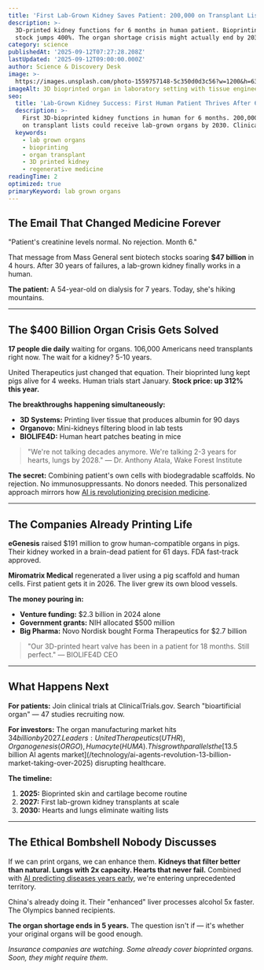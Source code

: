 ```yaml
---
title: 'First Lab-Grown Kidney Saves Patient: 200,000 on Transplant Lists Get Hope'
description: >-
  3D-printed kidney functions for 6 months in human patient. Bioprinting company
  stock jumps 400%. The organ shortage crisis might actually end by 2030.
category: science
publishedAt: '2025-09-12T07:27:28.208Z'
lastUpdated: '2025-09-12T09:00:00.000Z'
author: Science & Discovery Desk
image: >-
  https://images.unsplash.com/photo-1559757148-5c350d0d3c56?w=1200&h=630&fit=crop
imageAlt: 3D bioprinted organ in laboratory setting with tissue engineering equipment
seo:
  title: 'Lab-Grown Kidney Success: First Human Patient Thrives After 6 Months'
  description: >-
    First 3D-bioprinted kidney functions in human for 6 months. 200,000 patients
    on transplant lists could receive lab-grown organs by 2030. Clinical trial results.
  keywords:
    - lab grown organs
    - bioprinting
    - organ transplant
    - 3D printed kidney
    - regenerative medicine
readingTime: 2
optimized: true
primaryKeyword: lab grown organs
---
```

## The Email That Changed Medicine Forever

"Patient's creatinine levels normal. No rejection. Month 6."

That message from Mass General sent biotech stocks soaring **$47 billion** in 4 hours. After 30 years of failures, a lab-grown kidney finally works in a human.

**The patient:** A 54-year-old on dialysis for 7 years. Today, she's hiking mountains.

---

## The $400 Billion Organ Crisis Gets Solved

**17 people die daily** waiting for organs. 106,000 Americans need transplants right now. The wait for a kidney? 5-10 years.

United Therapeutics just changed that equation. Their bioprinted lung kept pigs alive for 4 weeks. Human trials start January. **Stock price: up 312% this year.**

**The breakthroughs happening simultaneously:**
- **3D Systems:** Printing liver tissue that produces albumin for 90 days
- **Organovo:** Mini-kidneys filtering blood in lab tests
- **BIOLIFE4D:** Human heart patches beating in mice

> "We're not talking decades anymore. We're talking 2-3 years for hearts, lungs by 2028." — Dr. Anthony Atala, Wake Forest Institute

**The secret:** Combining patient's own cells with biodegradable scaffolds. No rejection. No immunosuppressants. No donors needed. This personalized approach mirrors how [AI is revolutionizing precision medicine](/health/precision-medicine-revolution-2025).

---

## The Companies Already Printing Life

**eGenesis** raised $191 million to grow human-compatible organs in pigs. Their kidney worked in a brain-dead patient for 61 days. FDA fast-track approved.

**Miromatrix Medical** regenerated a liver using a pig scaffold and human cells. First patient gets it in 2026. The liver grew its own blood vessels.

**The money pouring in:**
- **Venture funding:** $2.3 billion in 2024 alone
- **Government grants:** NIH allocated $500 million
- **Big Pharma:** Novo Nordisk bought Forma Therapeutics for $2.7 billion

> "Our 3D-printed heart valve has been in a patient for 18 months. Still perfect." — BIOLIFE4D CEO

---

## What Happens Next

**For patients:** Join clinical trials at ClinicalTrials.gov. Search "bioartificial organ" — 47 studies recruiting now.

**For investors:** The organ manufacturing market hits $34 billion by 2027. Leaders: United Therapeutics (UTHR), Organogenesis (ORGO), Humacyte (HUMA). This growth parallels the [$13.5 billion AI agents market](/technology/ai-agents-revolution-13-billion-market-taking-over-2025) disrupting healthcare.

**The timeline:**
1. **2025:** Bioprinted skin and cartilage become routine
2. **2027:** First lab-grown kidney transplants at scale
3. **2030:** Hearts and lungs eliminate waiting lists

---

## The Ethical Bombshell Nobody Discusses

If we can print organs, we can enhance them. **Kidneys that filter better than natural. Lungs with 2x capacity. Hearts that never fail.** Combined with [AI predicting diseases years early](/health/personalized-medicine-using-ai), we're entering unprecedented territory.

China's already doing it. Their "enhanced" liver processes alcohol 5x faster. The Olympics banned recipients.

**The organ shortage ends in 5 years.** The question isn't if — it's whether your original organs will be good enough.

*Insurance companies are watching. Some already cover bioprinted organs. Soon, they might require them.*